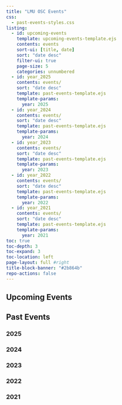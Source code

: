 ```yaml
---
title: "LMU OSC Events"
css: 
  - past-events-styles.css
listing:
  - id: upcoming-events
    template: upcoming-events-template.ejs
    contents: events
    sort-ui: [title, date]
    sort: "date desc"
    filter-ui: true
    page-size: 5
    categories: unnumbered
  - id: year_2025
    contents: events/ 
    sort: "date desc"
    template: past-events-template.ejs
    template-params:
      year: 2025
  - id: year_2024
    contents: events/ 
    sort: "date desc"
    template: past-events-template.ejs
    template-params:
      year: 2024
  - id: year_2023
    contents: events/ 
    sort: "date desc"
    template: past-events-template.ejs
    template-params:
      year: 2023
  - id: year_2022
    contents: events/ 
    sort: "date desc"
    template: past-events-template.ejs
    template-params:
      year: 2022
  - id: year_2021
    contents: events/ 
    sort: "date desc"
    template: past-events-template.ejs
    template-params:
      year: 2021
toc: true
toc-depth: 3
toc-expand: 3
toc-location: left
page-layout: full #right
title-block-banner: "#2b864b"
repo-actions: false
---
```



## Upcoming Events

::: {#upcoming-events}
:::


## Past Events


### 2025

::: {#year_2025}
:::

### 2024

::: {#year_2024}
:::

### 2023

::: {#year_2023}
:::

### 2022

::: {#year_2022}
:::

### 2021
::: {#year_2021}
:::

